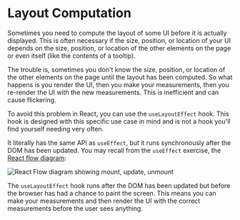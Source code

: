 # Layout Computation

<EpicVideo url="https://www.epicreact.dev/workshops/advanced-react-apis/intro-to-layout-computation" />

Sometimes you need to compute the layout of some UI before it is actually
displayed. This is often necessary if the size, position, or location of your UI
depends on the size, position, or location of the other elements on the page or
even itself (like the contents of a tooltip).

The trouble is, sometimes you don't know the size, position, or location of the
other elements on the page until the layout has been computed. So what happens
is you render the UI, then you make your measurements, then you re-render the UI
with the new measurements. This is inefficient and can cause flickering.

To avoid this problem in React, you can use the `useLayoutEffect` hook. This
hook is designed with this specific use case in mind and is not a hook you'll
find yourself needing very often.

It literally has the same API as `useEffect`, but it runs synchronously after
the DOM has been updated. You may recall from the `useEffect` exercise, the
[React flow diagram](https://github.com/donavon/hook-flow):

![React Flow diagram showing mount, update, unmount](/hook-flow.png)

The `useLayoutEffect` hook runs after the DOM has been updated but before the
browser has had a chance to paint the screen. This means you can make your
measurements and then render the UI with the correct measurements before the
user sees anything.
